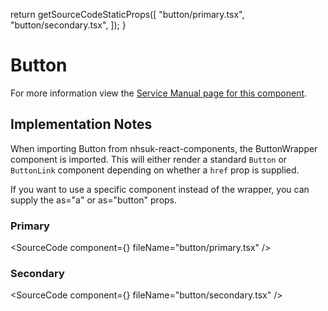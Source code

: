 
  return getSourceCodeStaticProps([
    "button/primary.tsx",
    "button/secondary.tsx",
  ]);
}

# Button

For more information view the [Service Manual page for this component](https://service-manual.nhs.uk/design-system/components/buttons).

## Implementation Notes

When importing Button from nhsuk-react-components, the ButtonWrapper component is imported. This will either render a standard `Button` or `ButtonLink` component depending on whether a `href` prop is supplied.

If you want to use a specific component instead of the wrapper, you can supply the as="a" or as="button" props.

### Primary

<SourceCode component={<PrimaryButton />} fileName="button/primary.tsx" />

### Secondary

<SourceCode component={<SecondaryButton />} fileName="button/secondary.tsx" />
